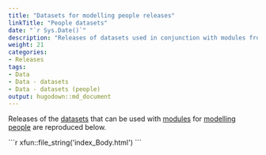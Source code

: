 ```yaml
---
title: "Datasets for modelling people releases"
linkTitle: "People datasets"
date: "`r Sys.Date()`"
description: "Releases of datasets used in conjunction with modules from the Spring To Life model of people."
weight: 21
categories: 
- Releases
tags: 
- Data
- Data - datasets
- Data - datasets (people)
output: hugodown::md_document
---
```


Releases of the [datasets](/docs/model/datasets/) that can be used with [modules](/docs/getting-started/concepts/module/) for [modelling people](/docs/model/modules/using-modules/people/) are reproduced below.

````{=html}
```r
xfun::file_string('index_Body.html')
```
````

